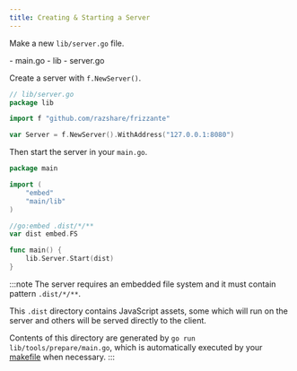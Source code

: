 ```yaml
---
title: Creating & Starting a Server
---
```



Make a new `lib/server.go` file.

<FileTree>
    - main.go
    - lib
        - server.go
</FileTree>

Create a server with `f.NewServer()`.

```go
// lib/server.go
package lib

import f "github.com/razshare/frizzante"

var Server = f.NewServer().WithAddress("127.0.0.1:8080")
```

Then start the server in your `main.go`.

```go
package main

import (
	"embed"
	"main/lib"
)

//go:embed .dist/*/**
var dist embed.FS

func main() {
	lib.Server.Start(dist)
}
```

:::note
The server requires an embedded file system and it must contain pattern `.dist/*/**`.

This `.dist` directory contains JavaScript assets, 
some which will run on the server and others will be 
served directly to the client.

Contents of this directory are generated by `go run lib/tools/prepare/main.go`,
which is automatically executed by your [makefile](https://github.com/razshare/frizzante-starter/blob/main/makefile) when necessary.
:::